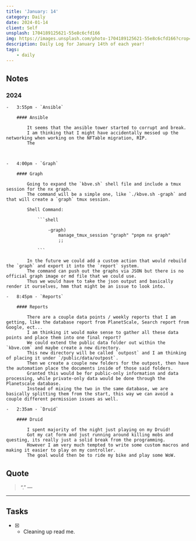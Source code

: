 ```yaml
---
title: 'January: 14'
category: Daily
date: 2024-01-14
client: Self
unsplash: 1704189125621-55e8c6cfd166
img: https://images.unsplash.com/photo-1704189125621-55e8c6cfd166?crop=entropy&cs=srgb&fm=jpg&ixid=MnwzNjM5Nzd8MHwxfHJhbmRvbXx8fHx8fHx8fDE2ODE3NDg2ODY&ixlib=rb-4.0.3&q=85
description: Daily Log for January 14th of each year!
tags:
    - daily
---
```


## Notes

### 2024

    -   3:55pm - `Ansible`

        #### Ansible
        
            It seems that the ansible tower started to corrupt and break.
            I am thinking that I might have accidentally messed up the networking when working on the NFTable migration, RIP.
            The 



    -   4:00pm - `Graph`

        #### Graph
        
            Going to expand the `kbve.sh` shell file and include a tmux session for the nx graph.
            The command will be a simple one, like `./kbve.sh -graph` and that will create a `graph` tmux session.
            
            Shell Command:

                ```shell

                    -graph)
                        manage_tmux_session "graph" "pnpm nx graph"
                        ;;

                ```
            
            In the future we could add a custom action that would rebuild the `graph` and export it into the `report` system.
            The command can push out the graphs via JSON but there is no official graph image or md file that we could use.
            Thus we would have to take the json output and basically render it ourselves, hmm that might be an issue to look into.

    -   8:45pm - `Reports`

        #### Reports

            There are a couple data points / weekly reports that I am getting, like the database report from PlanetScale, Search report from Google, ect...
            I am thinking it would make sense to gather all these data points and place them into one final report?
            We could extend the public data folder out within the `kbve.com` and maybe create a new directory.
            This new directory will be called `outpost` and I am thinking of placing it under `/public/data/outpost`.
            Then we create a couple new folders for the outpost, then have the automation place the documents inside of those said folders.
            Granted this would be for public-only information and data processing, while private-only data would be done through the Planetscale database.
            Instead of mixing the two in the same database, we are basically splitting them from the start, this way we can avoid a couple different permission issues as well.

    -   2:35am - `Druid`
        
        #### Druid

            I spent majority of the night just playing on my Druid!
            Got my cat form and just running around killing mobs and questing, its really just a solid break from the programming.
            However I am very much tempted to write some custom macros and making it easier to play on my controller.
            The goal would then be to ride my bike and play some WoW.

## Quote

> “.”
> — <cite></cite>

---

## Tasks

-   [x] -   Cleaning up read me.
            
